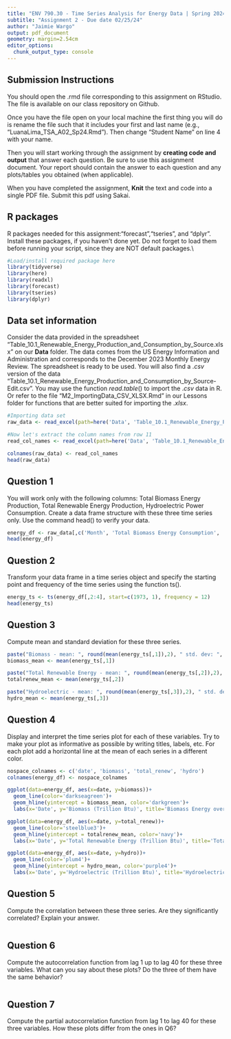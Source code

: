 ```yaml
---
title: "ENV 790.30 - Time Series Analysis for Energy Data | Spring 2024"
subtitle: "Assignment 2 - Due date 02/25/24"
author: "Jaimie Wargo"
output: pdf_document
geometry: margin=2.54cm
editor_options: 
  chunk_output_type: console
---
```


## Submission Instructions

You should open the .rmd file corresponding to this assignment on RStudio. The file is available on our class repository on Github.

Once you have the file open on your local machine the first thing you will do is rename the file such that it includes your first and last name (e.g., "LuanaLima_TSA_A02_Sp24.Rmd"). Then change "Student Name" on line 4 with your name.

Then you will start working through the assignment by **creating code and output** that answer each question. Be sure to use this assignment document. Your report should contain the answer to each question and any plots/tables you obtained (when applicable).

When you have completed the assignment, **Knit** the text and code into a single PDF file. Submit this pdf using Sakai.

## R packages

R packages needed for this assignment:"forecast","tseries", and "dplyr". Install these packages, if you haven't done yet. Do not forget to load them before running your script, since they are NOT default packages.\\

```r
#Load/install required package here
library(tidyverse)
library(here)
library(readxl)
library(forecast)
library(tseries)
library(dplyr)
```

## Data set information

Consider the data provided in the spreadsheet "Table_10.1_Renewable_Energy_Production_and_Consumption_by_Source.xlsx" on our **Data** folder. The data comes from the US Energy Information and Administration and corresponds to the December 2023 Monthly Energy Review. The spreadsheet is ready to be used. You will also find a $.csv$ version of the data "Table_10.1_Renewable_Energy_Production_and_Consumption_by_Source-Edit.csv". You may use the function $read.table()$ to import the $.csv$ data in R. Or refer to the file "M2_ImportingData_CSV_XLSX.Rmd" in our Lessons folder for functions that are better suited for importing the $.xlsx$.

```r
#Importing data set
raw_data <- read_excel(path=here('Data', 'Table_10.1_Renewable_Energy_Production_and_Consumption_by_Source.xlsx'),skip = 12, sheet="Monthly Data",col_names=FALSE) 

#Now let's extract the column names from row 11
read_col_names <- read_excel(path=here('Data', 'Table_10.1_Renewable_Energy_Production_and_Consumption_by_Source.xlsx'),skip = 10,n_max = 1, sheet="Monthly Data",col_names=FALSE) 

colnames(raw_data) <- read_col_names
head(raw_data)
```

## Question 1

You will work only with the following columns: Total Biomass Energy Production, Total Renewable Energy Production, Hydroelectric Power Consumption. Create a data frame structure with these three time series only. Use the command head() to verify your data.

```r
energy_df <- raw_data[,c('Month', 'Total Biomass Energy Consumption', 'Total Renewable Energy Consumption', 'Hydroelectric Power Consumption')]
head(energy_df)
```

## Question 2

Transform your data frame in a time series object and specify the starting point and frequency of the time series using the function ts().

```r
energy_ts <- ts(energy_df[,2:4], start=c(1973, 1), frequency = 12)
head(energy_ts)
```

## Question 3

Compute mean and standard deviation for these three series.

```r
paste("Biomass - mean: ", round(mean(energy_ts[,1]),2), " std. dev: ", round(sd(energy_ts[,1]),2))
biomass_mean <- mean(energy_ts[,1])

paste("Total Renewable Energy - mean: ", round(mean(energy_ts[,2]),2), " std. dev: ", round(sd(energy_ts[,2]),2))
totalrenew_mean <- mean(energy_ts[,2])

paste("Hydroelectric - mean: ", round(mean(energy_ts[,3]),2), " std. dev: ", round(sd(energy_ts[,3]),2))
hydro_mean <- mean(energy_ts[,3])
```

## Question 4

Display and interpret the time series plot for each of these variables. Try to make your plot as informative as possible by writing titles, labels, etc. For each plot add a horizontal line at the mean of each series in a different color.

```r
nospace_colnames <- c('date', 'biomass', 'total_renew', 'hydro')
colnames(energy_df) <- nospace_colnames

ggplot(data=energy_df, aes(x=date, y=biomass))+
  geom_line(color='darkseagreen')+
  geom_hline(yintercept = biomass_mean, color='darkgreen')+
  labs(x='Date', y='Biomass (Trillion Btu)', title='Biomass Energy over time', subtitle = '1973-2023')
```

```r
ggplot(data=energy_df, aes(x=date, y=total_renew))+
  geom_line(color='steelblue3')+
  geom_hline(yintercept = totalrenew_mean, color='navy')+
  labs(x='Date', y='Total Renewable Energy (Trillion Btu)', title='Total Renewable Energy over time', subtitle = '1973-2023')
```

```r
ggplot(data=energy_df, aes(x=date, y=hydro))+
  geom_line(color='plum4')+
  geom_hline(yintercept = hydro_mean, color='purple4')+
  labs(x='Date', y='Hydroelectric (Trillion Btu)', title='Hydroelectric Energy over time', subtitle = '1973-2023')  
```

## Question 5

Compute the correlation between these three series. Are they significantly correlated? Explain your answer.

```r

```

## Question 6

Compute the autocorrelation function from lag 1 up to lag 40 for these three variables. What can you say about these plots? Do the three of them have the same behavior?

```r

```

## Question 7

Compute the partial autocorrelation function from lag 1 to lag 40 for these three variables. How these plots differ from the ones in Q6?

```r

```
